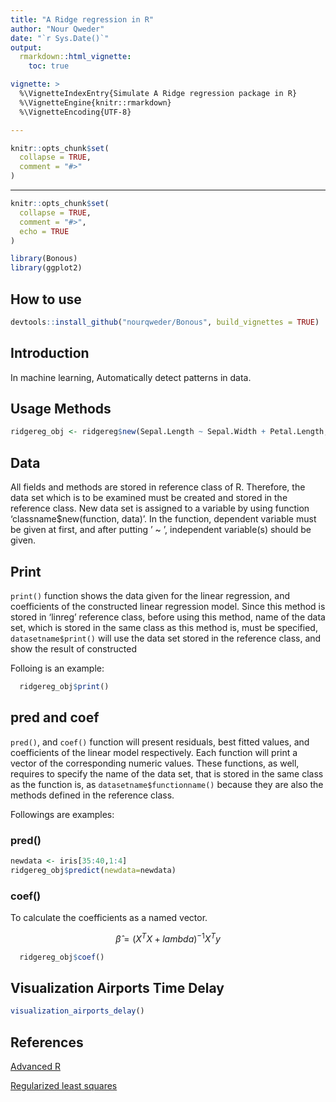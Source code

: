 ```yaml
---
title: "A Ridge regression in R"
author: "Nour Qweder"
date: "`r Sys.Date()`"
output: 
  rmarkdown::html_vignette:
    toc: true

vignette: >
  %\VignetteIndexEntry{Simulate A Ridge regression package in R}
  %\VignetteEngine{knitr::rmarkdown}
  %\VignetteEncoding{UTF-8}

---
```

```r
knitr::opts_chunk$set(
  collapse = TRUE,
  comment = "#>"
)
```
---
```r
knitr::opts_chunk$set(
  collapse = TRUE,
  comment = "#>",
  echo = TRUE
)
```

```r
library(Bonous)
library(ggplot2)
```


## How to use
```r
devtools::install_github("nourqweder/Bonous", build_vignettes = TRUE)
```

## Introduction 
In machine learning, Automatically detect patterns in data.

 

## Usage Methods

```r

ridgereg_obj <- ridgereg$new(Sepal.Length ~ Sepal.Width + Petal.Length, iris[,1:4],lambda = 1)

```


## Data

All fields and methods are stored in reference class of R. Therefore, the data set which is to be examined must be created and stored in the reference class. New data set is assigned to a variable by using function 'classname$new(function, data)'. In the function, dependent variable must be given at first, and after putting ' ~ ', independent variable(s) should be given.


## Print

`print()` function shows the data given for the linear regression, and coefficients of the  constructed linear regression model. Since this method is stored in 'linreg' reference class, before using this method, name of the data set, which is stored in the same class as this method is, must be specified, `datasetname$print()` will use the data set stored in the reference class, and show the result of constructed 

Folloing is an example:


```r
  ridgereg_obj$print()
```



## pred and coef

 `pred()`, and `coef()` function will present residuals, best fitted values, and coefficients of the linear model respectively. Each function will print a vector of the corresponding numeric values. These functions, as well, requires to specify the name of the data set, that is stored in the same class as the function is, as `datasetname$functionname()` because they are also the methods defined in the reference class.
 
 Followings are examples:
 
### pred()

```r
newdata <- iris[35:40,1:4]
ridgereg_obj$predict(newdata=newdata)

```
 
 
### coef() 

To calculate the coefficients as a named vector.
  

$$\hat{\beta} = (X^TX + lambda )^{-1}X^Ty$$

```r
  ridgereg_obj$coef()
```


## Visualization Airports Time Delay

```r
visualization_airports_delay()
```



## References 
[Advanced R](http://adv-r.had.co.nz/R5.html)

[Regularized least squares](https://en.wikipedia.org/wiki/Regularized_least_squares)
